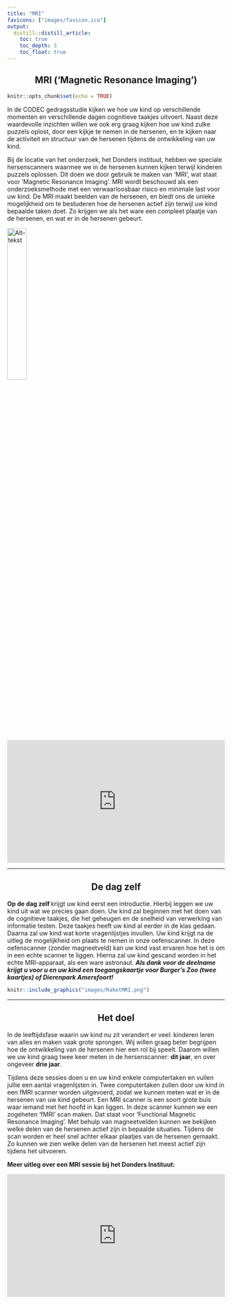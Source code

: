 ```yaml
---
title: "MRI"
favicons: ["images/favicon.ico"]
output: 
  distill::distill_article:
    toc: true
    toc_depth: 3
    toc_float: true
---
```

<center>
## MRI (‘Magnetic Resonance Imaging’) 
</center>
```r
knitr::opts_chunk$set(echo = TRUE)
```


In de CODEC gedragsstudie kijken we hoe uw kind op verschillende momenten en verschillende dagen cognitieve taakjes uitvoert. Naast deze waardevolle inzichten willen we ook erg graag kijken hoe uw kind zulke puzzels oplost, door een kijkje te nemen in de hersenen, en te kijken naar de activiteit en structuur van de hersenen tijdens de ontwikkeling van uw kind. 

Bij de locatie van het onderzoek, het Donders instituut, hebben we speciale hersenscanners waarmee we in de hersenen kunnen kijken terwijl kinderen puzzels oplossen. Dit doen we door gebruik te maken van ‘MRI’, wat staat voor ‘Magnetic Resonance Imaging’.
MRI wordt beschouwd als een onderzoeksmethode met een verwaarloosbaar risico en minimale last voor uw kind. De MRI maakt beelden van de hersenen, en biedt ons de unieke mogelijkheid om te bestuderen hoe de hersenen actief zijn terwijl uw kind bepaalde taken doet. Zo krijgen we als het ware een compleet plaatje van de hersenen, en wat er in de hersenen gebeurt. 


[![Alt-tekst](images/Meedoenknop.png){width=30% align="right"}](meedoen.html)

<div style="left: 0; width: 100%; height: 0; position: relative; padding-bottom: 56.25%;"><iframe src="https://www.youtube.com/embed/M7mbykvrr3I" style="top: 0; left: 0; width: 100%; height: 100%; position: absolute; border: 0;" allowfullscreen scrolling="no" allow="accelerometer; clipboard-write; encrypted-media; gyroscope; picture-in-picture; web-share;"></iframe></div>

---

<center>
## De dag zelf
</center>
<b> Op de dag zelf </b> krijgt uw kind eerst een introductie. Hierbij leggen we uw kind uit wat we precies gaan doen. Uw kind zal beginnen met het doen van de cognitieve taakjes, die het geheugen en de snelheid van verwerking van informatie testen. Deze taakjes heeft uw kind al eerder in de klas gedaan. Daarna zal uw kind wat korte vragenlijstjes invullen. Uw kind krijgt na de uitleg de mogelijkheid om plaats te nemen in onze oefenscanner. In deze oefenscanner (zonder magneetveld) kan uw kind vast ervaren hoe het is om in een echte scanner te liggen. Hierna zal uw kind gescand worden in het echte MRI-apparaat, als een ware astronaut. 
<i><b>
Als dank voor de deelname krijgt u voor u en uw kind een toegangskaartje voor Burger’s Zoo (twee kaartjes) of Dierenpark Amersfoort! </i></b>


```r

knitr::include_graphics("images/RaketMRI.png")

```


--- 

<center>
## Het doel
</center>
In de leeftijdsfase waarin uw kind nu zit verandert er veel: kinderen leren van alles en maken vaak grote sprongen. Wij willen graag beter begrijpen hoe de ontwikkeling van de hersenen hier een rol bij speelt. Daarom willen we uw kind graag twee keer meten in de hersenscanner: <b>dit jaar</b>, en over ongeveer <b>drie jaar</b>.

Tijdens deze sessies doen u en uw kind enkele computertaken en vullen jullie een aantal vragenlijsten in. Twee computertaken zullen door uw kind in een fMRI scanner worden uitgevoerd, zodat we kunnen meten wat er in de hersenen van uw kind gebeurt. Een MRI scanner is een soort grote buis waar iemand met het hoofd in kan liggen. In deze scanner kunnen we een zogeheten ‘fMRI’ scan maken. Dat staat voor ‘Functional Magnetic Resonance Imaging'. Met behulp van magneetvelden kunnen we bekijken welke delen van de hersenen actief zijn in bepaalde situaties. Tijdens de scan worden er heel snel achter elkaar plaatjes van de hersenen gemaakt. Zo kunnen we zien welke delen van de hersenen het meest actief zijn tijdens het uitvoeren.


<b> Meer uitleg over een MRI sessie bij het Donders Instituut: </b>

<div style="left: 0; width: 100%; height: 0; position: relative; padding-bottom: 56.25%;"><iframe src="https://www.youtube.com/embed/wia_0w5qUuA" style="top: 0; left: 0; width: 100%; height: 100%; position: absolute; border: 0;" allowfullscreen scrolling="no" allow="accelerometer; clipboard-write; encrypted-media; gyroscope; picture-in-picture; web-share;"></iframe></div>

